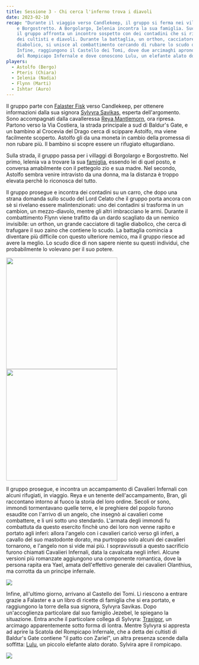 ```yaml
---
title: Sessione 3 - Chi cerca l'inferno trova i diavoli
date: 2023-02-10
recap: "Durante il viaggio verso Candlekeep, il gruppo si ferma nei villaggi di Borgolargo
    e Borgostretto. A Borgolargo, Ielenia incontra la sua famiglia. Successivamente,
    il gruppo affronta un incontro sospetto con dei contadini che si rivelano essere
    dei cultisti e diavoli. Durante la battaglia, un orthon, cacciatore di taglie
    diabolico, si unisce al combattimento cercando di rubare lo scudo del Lord Celato.
    Infine, raggiungono il Castello dei Tomi, dove due arcimaghi aprono la Scatola
    del Rompicapo Infernale e dove conoscono Lulu, un elefante alato dorato."
players:
  - Astolfo (Bergo)
  - Pteris (Chiara)
  - Ielenia (Nadia)
  - Flynn (Marti)
  - Ishtar (Auro)
---
```


Il gruppo parte con [Falaster Fisk](../npc/misc#falaster-fisk) verso Candlekeep, per ottenere informazioni dalla sua signora [Sylvyra Savikas](../npc/misc#sylvyra-savikas), esperta dell'argomento. Sono accompagnati dalla cavalleressa [Reya Mantlemorn](../npc/elturel#reya-mantlemorn), ora ripresa. Partono verso la Via Costiera, la strada principale a sud di Baldur's Gate, e un bambino al Crocevia del Drago cerca di scippare Astolfo, ma viene facilmente scoperto. Astolfo gli da una moneta in cambio della promessa di non rubare più. Il bambino si scopre essere un rifugiato eltugardiano.

Sulla strada, il gruppo passa per i villaggi di Borgolargo e Borgostretto. Nel primo, Ielenia va a trovare la sua [famiglia](../npc/pgrel#famiglia-di-ielenia), essendo lei di quel posto, e conversa amabilmente con il pettegolo zio e sua madre. Nel secondo, Astolfo sembra venire intravisto da una donna, ma la distanza è troppo elevata perchè lo riconosca del tutto.

Il gruppo prosegue e incontra dei contadini su un carro, che dopo una strana domanda sullo scudo del Lord Celato che il gruppo porta ancora con sè si rivelano essere malintenzionati: uno dei contadini si trasforma in un cambion, un mezzo-diavolo, mentre gli altri imbracciano le armi. Durante il combattimento Flynn viene trafitto da un dardo scagliato da un nemico invisibile: un orthon, un grande cacciatore di taglie diabolico, che cerca di trafugare il suo zaino che contiene lo scudo. La battaglia comincia a diventare più difficile con questo ulteriore nemico, ma il gruppo riesce ad avere la meglio. Lo scudo dice di non sapere niente su questi individui, che probabilmente lo volevano per il suo potere.

<Image src="https://i.imgur.com/XKbgP7Y.png" inferSize height="300px" /> <Image src="https://i.imgur.com/75GNvII.png" inferSize height="300px" />

Il gruppo prosegue, e incontra un accampamento di Cavalieri Infernali con alcuni rifugiati, in viaggio. Reya e un tenente dell'accampamento, Bran, gli raccontano intorno al fuoco la storia del loro ordine. Secoli or sono, immondi tormentavano quelle terre, e le preghiere del popolo furono esaudite con l'arrivo di un angelo, che insegnò ai cavalieri come combattere, e li unì sotto uno stendardo. L'armata degli immondi fu combattuta da questo esercito finchè uno dei loro non venne rapito e portato agli inferi: allora l'angelo con i cavalieri caricò verso gli inferi, a cavallo del suo mastodonte dorato, ma purtroppo solo alcuni dei cavalieri tornarono, e l'angelo non si vide mai più. I sopravvissuti a questo sacrificio furono chiamati Cavalieri Infernali, data la cavalcata negli inferi. Alcune versioni più romanzate aggiungono una componente romantica, dove la persona rapita era Yael, amata dell'effettivo generale dei cavalieri Olanthius, ma corrotta da un principe infernale.

![](https://5e.tools/img/adventure/BGDIA/024-why5x-01-05.png)

Infine, all'ultimo giorno, arrivano al Castello dei Tomi. Lì riescono a entrare grazie a Falaster e a un libro di ricette di famiglia che si era portato, e raggiungono la torre della sua signora, Sylvyra Savikas. Dopo un'accoglienza particolare dal suo famiglio Jezebel, le spiegano la situazione. Entra anche il particolare collega di Sylvyra: [Traxigor](../npc/misc#traxigor), un arcimago apparentemente sotto forma di lontra. Mentre Sylvyra si appresta ad aprire la Scatola del Rompicapo Infernale, che a detta dei cultisti di Baldur's Gate contiene "il patto con Zariel", un altra presenza scende dalla soffitta: [Lulu](../npc/avernus#lulu), un piccolo elefante alato dorato. Sylvira apre il rompicapo.

![](https://5e.tools/img/adventure/BGDIA/025-a1ei6-01-07.jpg)